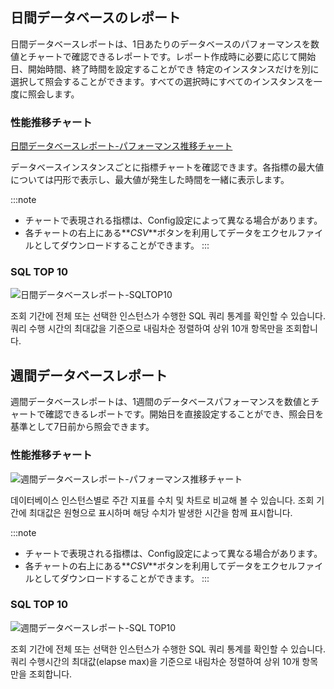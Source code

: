 ## 日間データベースのレポート

日間データベースレポートは、1日あたりのデータベースのパフォーマンスを数値とチャートで確認できるレポートです。レポート作成時に必要に応じて開始日、開始時間、終了時間を設定することができ
特定のインスタンスだけを別に選択して照会することができます。すべての選択時にすべてのインスタンスを一度に照会します。

### 性能推移チャート

[日間データベースレポート-パフォーマンス推移チャート](/img/db_daily_report_01.png)

データベースインスタンスごとに指標チャートを確認できます。各指標の最大値については円形で表示し、最大値が発生した時間を一緒に表示します。

:::note

-   チャートで表現される指標は、Config設定によって異なる場合があります。
    <!-- 담당자 문의 Config ?? -->
-   各チャートの右上にある**_CSV_**ボタンを利用してデータをエクセルファイルとしてダウンロードすることができます。
:::

### SQL TOP 10

![日間データベースレポート-SQLTOP10](https://img.whatap.io/media/images/db_daily_report_02.png)

조회 기간에 전체 또는 선택한 인스턴스가 수행한 SQL 쿼리 통계를 확인할 수 있습니다. 쿼리 수행 시간의 최대값을 기준으로 내림차순 정렬하여 상위 10개 항목만을 조회합니다.

## 週間データベースレポート

週間データベースレポートは、1週間のデータベースパフォーマンスを数値とチャートで確認できるレポートです。開始日を直接設定することができ、照会日を基準として7日前から照会できます。

### 性能推移チャート

![週間データベースレポート-パフォーマンス推移チャート](/img/db_weekly_report_01.png)

데이터베이스 인스턴스별로 주간 지표를 수치 및 차트로 비교해 볼 수 있습니다. 조회 기간에 최대값은 원형으로 표시하며 해당 수치가 발생한 시간을 함께 표시합니다.

:::note

-   チャートで表現される指標は、Config設定によって異なる場合があります。
    <!-- 담당자 문의 Config ?? -->
-   各チャートの右上にある**_CSV_**ボタンを利用してデータをエクセルファイルとしてダウンロードすることができます。
:::

### SQL TOP 10

![週間データベースレポート-SQL TOP10](/img/db_weekly_report_02.png)

조회 기간에 전체 또는 선택한 인스턴스가 수행한 SQL 쿼리 통계를 확인할 수 있습니다. 쿼리 수행시간의 최대값(elapse max)을 기준으로 내림차순 정렬하여 상위 10개 항목만을 조회합니다.

